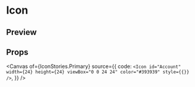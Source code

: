 
<Meta of={IconStories} />

# Icon

## Preview

<IconGallery>
  <IconItem name="Account">
    <Icon id="Account" />
  </IconItem>
  <IconItem name="Like">
    <Icon id="Like" />
  </IconItem>
  <IconItem name="LocationPin">
    <Icon id="LocationPin" />
  </IconItem>
  <IconItem name="More">
    <Icon id="More" />
  </IconItem>
  <IconItem name="Warning">
    <Icon id="Warning" />
  </IconItem>
  <IconItem name="Close">
    <Icon id="Close" />
  </IconItem>
  <IconItem name="EditWrite">
    <Icon id="EditWrite" />
  </IconItem>
  <IconItem name="Search">
    <Icon id="Search" />
  </IconItem>
  <IconItem name="Left">
    <Icon id="Left" />
  </IconItem>
  <IconItem name="Right">
    <Icon id="Right" transform="rotate(180)" />
  </IconItem>
  <IconItem name="Share">
    <Icon id="Share" />
  </IconItem>
  <IconItem name="More">
    <Icon id="More" />
  </IconItem>
  <IconItem name="Default">
    <Icon id="Default" />
  </IconItem>
</IconGallery>

## Props

<Canvas
  of={IconStories.Primary}
  source={{
    code: `<Icon id="Account" width={24} height={24} viewBox="0 0 24 24" color="#393939" style={{}} />`,
  }}
/>

<Controls />
